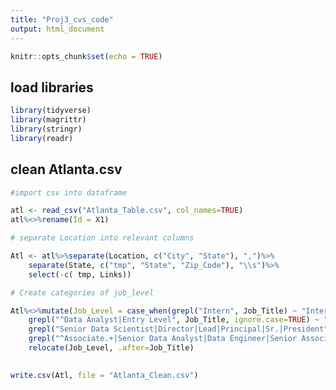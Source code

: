 ---
title: "Proj3_cvs_code"
output: html_document
---

```{r setup, include=FALSE}
knitr::opts_chunk$set(echo = TRUE)
```

## load libraries

```{r}
library(tidyverse)
library(magrittr)
library(stringr)
library(readr)

```

## clean Atlanta.csv

```{r}
#import csv into dataframe

atl <- read_csv("Atlanta_Table.csv", col_names=TRUE)
atl%<>%rename(Id = X1)

# separate Location into relevant columns

Atl <- atl%>%separate(Location, c("City", "State"), ",")%>%
    separate(State, c("tmp", "State", "Zip_Code"), "\\s")%>%
    select(-c( tmp, Links))

# Create categories of job_level

Atl%<>%mutate(Job_Level = case_when(grepl("Intern", Job_Title) ~ "Intern",
    grepl("^Data Analyst|Entry Level", Job_Title, ignore.case=TRUE) ~ "Junior",
    grepl("Senior Data Scientist|Director|Lead|Principal|Sr.|President", Job_Title, ignore.case=TRUE)~"Senior",
    grepl("^Associate.+|Senior Data Analyst|Data Engineer|Senior Associate|Machine Learning|ML|AI|Data Engineer|Manage.+|Data Scientist|Specialist|Data Science", Job_Title, ignore.case=TRUE)~"Mid_Level"))%>%
    relocate(Job_Level, .after=Job_Title)
    

write.csv(Atl, file = "Atlanta_Clean.csv")


```

